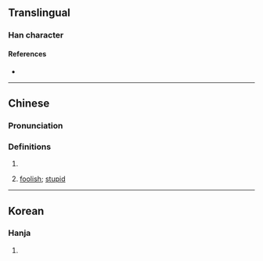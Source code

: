 {{character info/new}}
==Translingual==

===Han character===
{{Han char|rn=9|rad=人|as=08|sn=10|four=|canj=ODD|ids=⿰亻林}}

====References====
* {{Han ref|kx=0106.130|hdz=10172.010|uh=3463|ud=13411}}

----

==Chinese==
{{zh-forms}}

===Pronunciation===
{{zh-pron
|m=lán
|mc=
|oc=
|ma=
|cat=a
}}

===Definitions===
{{zh-hanzi}}

# {{zh-used in|㑣儓}}
# {{zh-obsolete}} [[foolish]]; [[stupid]]

----

==Korean==

===Hanja===
{{ko-hanja|hangeul=[[람]]([[남]])|rv=ram(nam)|mr=ram(nam)|y=lam(<sup>l</sup>nam)|eumhun=투미하다|ehrv=tumihada|ehmr=t'umihada|ehy=thumihata}}

# {{rfdef|ko|sort=人08}}